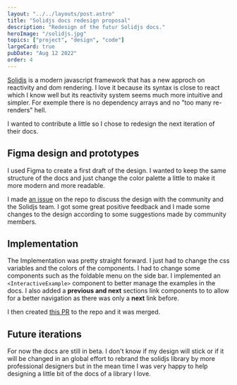 ```yaml
---
layout: "../../layouts/post.astro"
title: "Solidjs docs redesign proposal"
description: "Redesign of the futur Solidjs docs."
heroImage: "/solidjs.jpg"
topics: ["project", "design", "code"]
largeCard: true
pubDate: "Aug 12 2022"
order: 4
---
```


[Solidjs](https://www.solidjs.com) is a modern javascript framework that has a new approch on reactivity and dom rendering. I love it because its syntax is close to react which I know well but its reactivity system seems much more intuitive and simpler. For exemple there is no dependency arrays and no "too many re-renders" hell.

I wanted to contribute a little so I chose to redesign the next iteration of their docs.

## Figma design and prototypes

I used Figma to create a first draft of the design. I wanted to keep the same structure of the docs and just change the color palette a little to make it more modern and more readable.

I made [an issue](https://github.com/solidjs/solid-docs-next/issues/136) on the repo to discuss the design with the community and the Solidjs team. I got some great positive feedback and I made some changes to the design according to some suggestions made by community members.

## Implementation

The Implementation was pretty straight forward. I just had to change the css variables and the colors of the components. I had to change some components such as the foldable menu on the side bar. I implemented an `<InteractiveExample>` component to better manage the examples in the docs. I also added a **previous and next** sections link components to to allow for a better navigation as there was only a **next** link before.

I then created [this PR](https://github.com/solidjs/solid-docs-next/pull/142) to the repo and it was merged.

## Future iterations

For now the docs are still in beta. I don't know if my design will stick or if it will be changed in an global effort to rebrand the solidjs library by more professional designers but in the mean time I was very happy to help designing a little bit of the docs of a library I love.
